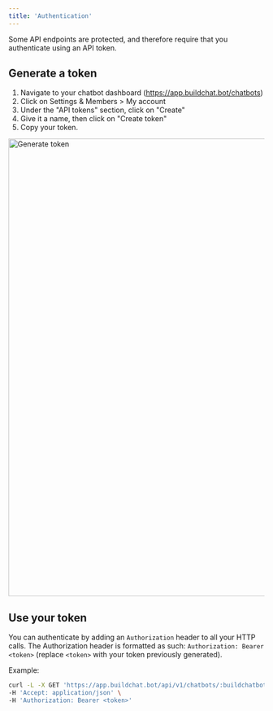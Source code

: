 ```yaml
---
title: 'Authentication'
---
```


Some API endpoints are protected, and therefore require that you authenticate using an API token.

## Generate a token

1. Navigate to your chatbot dashboard (https://app.buildchat.bot/chatbots)
2. Click on Settings & Members > My account
3. Under the "API tokens" section, click on "Create"
4. Give it a name, then click on "Create token"
5. Copy your token.

<Frame>
  <img
    src="/images/api/authentication/generateToken.png"
    width="900"
    alt="Generate token"
  />
</Frame>

## Use your token

You can authenticate by adding an `Authorization` header to all your HTTP calls. The Authorization header is formatted as such: `Authorization: Bearer <token>` (replace `<token>` with your token previously generated).

Example:

```sh
curl -L -X GET 'https://app.buildchat.bot/api/v1/chatbots/:buildchatbotId/results' \
-H 'Accept: application/json' \
-H 'Authorization: Bearer <token>'
```
